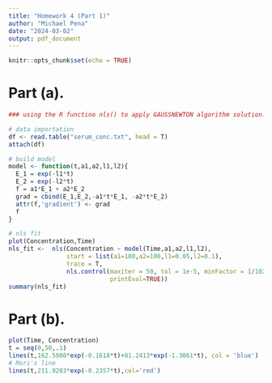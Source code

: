 ```yaml
---
title: "Homework 4 (Part 1)"
author: "Michael Pena"
date: "2024-03-02"
output: pdf_document
---
```


```r
knitr::opts_chunk$set(echo = TRUE)
```

# Part (a).

```r
### using the R functino nls() to apply GAUSSNEWTON algorithm solution. Make trace=T to show the iterative process

# data importation
df <- read.table("serum_conc.txt", head = T)
attach(df)

# build model
model <- function(t,a1,a2,l1,l2){
  E_1 = exp(-l1*t)
  E_2 = exp(-l2*t)
  f = a1*E_1 + a2*E_2
  grad = cbind(E_1,E_2,-a1*t*E_1, -a2*t*E_2)
  attr(f,'gradient') <- grad
  f
}

# nls fit 
plot(Concentration,Time)
nls_fit <-  nls(Concentration ~ model(Time,a1,a2,l1,l2),
                start = list(a1=100,a2=100,l1=0.05,l2=0.1),
                trace = T,
                nls.control(maxiter = 50, tol = 1e-5, minFactor = 1/1024,
                            printEval=TRUE))
summary(nls_fit)
```

# Part (b).

```r
plot(Time, Concentration)
t = seq(0,50,.1)
lines(t,162.5980*exp(-0.1618*t)+81.2413*exp(-1.3061*t), col = 'blue')
# Mori's line
lines(t,211.9203*exp(-0.2357*t),col='red')
```


